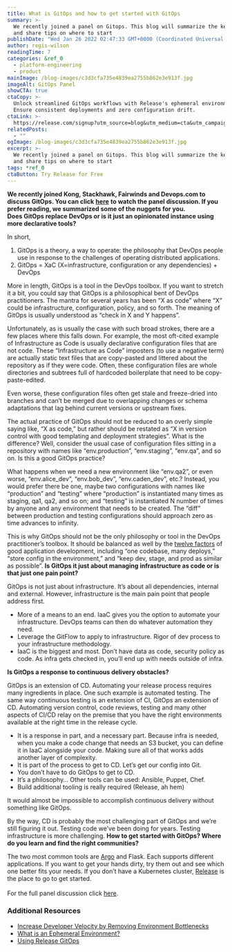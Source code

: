 ```yaml
---
title: What is GitOps and how to get started with GitOps
summary: >-
  We recently joined a panel on Gitops. This blog will summarize the key nuggets
  and share tips on where to start
publishDate: "Wed Jan 26 2022 02:47:33 GMT+0000 (Coordinated Universal Time)"
author: regis-wilson
readingTime: 7
categories: &ref_0
  - platform-engineering
  - product
mainImage: /blog-images/c3d3cfa735e4839ea2755b862e3e913f.jpg
imageAlt: GitOps Panel
showCTA: true
ctaCopy: >-
  Unlock streamlined GitOps workflows with Release's ephemeral environments.
  Ensure consistent deployments and zero configuration drift.
ctaLink: >-
  https://release.com/signup?utm_source=blog&utm_medium=cta&utm_campaign=blog-cta&utm_content=what-is-gitops
relatedPosts:
  - ""
ogImage: /blog-images/c3d3cfa735e4839ea2755b862e3e913f.jpg
excerpt: >-
  We recently joined a panel on Gitops. This blog will summarize the key nuggets
  and share tips on where to start
tags: *ref_0
ctaButton: Try Release for Free
---
```


**We recently joined Kong, Stackhawk, Fairwinds and Devops.com to discuss GitOps. You can click** [**here**](https://www.youtube.com/watch?v=m1VN-RjTHHo&feature=youtu.be) **to watch the panel discussion. If you prefer reading, we summarized some of the nuggets for you.**  
**Does GitOps replace DevOps or is it just an opinionated instance using more declarative tools?**

In short, 

1.  GitOps is a theory, a way to operate: the philosophy that DevOps people use in response to the challenges of operating distributed applications.
2.  GitOps = XaC (X=infrastructure, configuration or any dependencies) + DevOps

More in length, GitOps is a tool in the DevOps toolbox. If you want to stretch it a bit, you could say that GitOps is a philosophical bent of DevOps practitioners. The mantra for several years has been “X as code” where “X” could be infrastructure, configuration, policy, and so forth. The meaning of GitOps is usually understood as “check in X and Y happens”.

Unfortunately, as is usually the case with such broad strokes, there are a few places where this falls down. For example, the most oft-cited example of Infrastructure as Code is usually declarative configuration files that are not code. These “Infrastructure as Code” imposters (to use a negative term) are actually static text files that are copy-pasted and littered about the repository as if they were code. Often, these configuration files are whole directories and subtrees full of hardcoded boilerplate that need to be copy-paste-edited.

Even worse, these configuration files often get stale and freeze-dried into branches and can’t be merged due to overlapping changes or schema adaptations that lag behind current versions or upstream fixes.

The actual practice of GitOps should not be reduced to an overly simple saying like, “X as code,” but rather should be restated as “X in version control with good templating and deployment strategies”. What is the difference? Well, consider the usual case of configuration files sitting in a repository with names like “env.production”, “env.staging”, “env.qa”, and so on. Is this a good GitOps practice?

What happens when we need a new environment like “env.qa2”, or even worse, “env.alice_dev”, “env.bob_dev”, “env.caden_dev”, etc.? Instead, you would prefer there be one, maybe two configurations with names like “production” and “testing” where “production” is instantiated many times as staging, qa1, qa2, and so on; and “testing” is instantiated N number of times by anyone and any environment that needs to be created. The “diff” between production and testing configurations should approach zero as time advances to infinity.

This is why GitOps should not be the only philosophy or tool in the DevOps practitioner’s toolbox. It should be balanced as well by the [twelve factors](https://12factor.net/) of good application development, including “one codebase, many deploys,” “store config in the environment,” and “keep dev, stage, and prod as similar as possible”.
**Is GitOps it just about managing infrastructure as code or is that just one pain point?**

GitOps is not just about infrastructure. It’s about all dependencies, internal and external. However, infrastructure is the main pain point that people address first.

- More of a means to an end. IaaC gives you the option to automate your infrastructure. DevOps teams can then do whatever automation they need. 
- Leverage the GitFlow to apply to infrastructure. Rigor of dev process to your infrastructure methodology.
- IaaC is the biggest and most. Don’t have data as code, security policy as code. As infra gets checked in, you’ll end up with needs outside of infra.

‍**Is GitOps a response to continuous delivery obstacles?**

GitOps is an extension of CD. Automating your release process requires many ingredients in place. One such example is automated testing. The same way continuous testing is an extension of CI, GitOps an extension of CD. Automating version control, code reviews, testing and many other aspects of CI/CD relay on the premise that you have the right environments available at the right time in the release cycle.

- It is a response in part, and a necessary part. Because infra is needed, when you make a code change that needs an S3 bucket, you can define it in IaaC alongside your code. Making sure all of that works adds another layer of complexity.
- It is part of the process to get to CD. Let’s get our config into Git. 
- You don’t have to do GitOps to get to CD. 
- It’s a philosophy… Other tools can be used: Ansible, Puppet, Chef.
- Build additional tooling is really required (Release, ah hem)

It would almost be impossible to accomplish continuous delivery without something like GitOps.

By the way, CD is probably the most challenging part of GitOps and we’re still figuring it out. Testing code we’ve been doing for years. Testing infrastructure is more challenging.
**How to get started with GitOps? Where do you learn and find the right communities?**

The two most common tools are [Argo](https://argoproj.github.io/cd/) and Flask. Each supports different applications. If you want to get your hands dirty, try them out and see which one better fits your needs. If you don’t have a Kubernetes cluster, [Release](https://release.com) is the place to go to get started.  
‍  
For the full panel discussion click [here](https://www.youtube.com/watch?v=m1VN-RjTHHo&feature=youtu.be).

### Additional Resources

- [Increase Developer Velocity by Removing Environment Bottlenecks](https://release.com/blog/increase-developer-velocity-by-removing-environment-bottlenecks)
- [What is an Ephemeral Environment?](https://release.com/ephemeral-environments)
- [Using Release GitOps](https://docs.releasehub.com/reference-guide/gitops)
